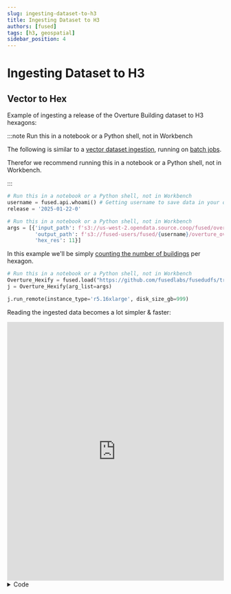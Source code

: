 ```yaml
---
slug: ingesting-dataset-to-h3
title: Ingesting Dataset to H3
authors: [fused]
tags: [h3, geospatial]
sidebar_position: 4
---
```


# Ingesting Dataset to H3

## Vector to Hex

Example of ingesting a release of the Overture Building dataset to H3 hexagons:

:::note Run this in a notebook or a Python shell, not in Workbench

The following is similar to a [vector dataset ingestion](/tutorials/Geospatial%20with%20Fused/geospatial-data-ingestion/ingest-your-data), running on [batch jobs](/core-concepts/run-udfs/run_large/). 

Therefor we recommend running this in a notebook or a Python shell, not in Workbench.

:::

```python showLineNumbers
# Run this in a notebook or a Python shell, not in Workbench
username = fused.api.whoami() # Getting username to save data in your own S3 bucket
release = '2025-01-22-0'
```

```python showLineNumbers
# Run this in a notebook or a Python shell, not in Workbench
args = [{'input_path': f's3://us-west-2.opendata.source.coop/fused/overture/{release}/theme=buildings/type=building/',
         'output_path': f's3://fused-users/fused/{username}/overture_overview/{release}/',
         'hex_res': 11}]
```

In this example we'll be simply [counting the number of buildings](https://github.com/fusedlabs/fusedudfs/blob/main/Overture_Hexify/Overture_Hexify.py#L36-L39) per hexagon.

```python showLineNumbers
# Run this in a notebook or a Python shell, not in Workbench
Overture_Hexify = fused.load("https://github.com/fusedlabs/fusedudfs/tree/main/Overture_Hexify/")
j = Overture_Hexify(arg_list=args)

j.run_remote(instance_type='r5.16xlarge', disk_size_gb=999)
```

Reading the ingested data becomes a lot simpler & faster:

<iframe 
  src="https://www.fused.io/server/v1/realtime-shared/fsh_1P5dqTKyPeryNpoPslct0o/run/file"
  width="100%"
  height="600px"
  frameBorder="0"
  style={{borderRadius: '8px'}}
></iframe>

<details>
<summary>Code</summary>
```python showLineNumbers
common = fused.load("https://github.com/fusedio/udfs/blob/main/public/common/")
@fused.udf
def udf(bounds: fused.types.Bounds = [-122.71963771127753,36.53196328805067,-120.70395948802646,38.082911654639275]):
    res = bounds_to_res(bounds)
    print(res)
    releases = ['2024-02-15-alpha-0', '2024-03-12-alpha-0', '2024-08-20-0', '2024-09-18-0', '2024-10-23-0', '2024-11-13-0', '2024-12-18-0', '2025-01-22-0', '2025-03-19-1', '2025-04-23-0', '2025-05-21-0']
    release1 = releases[-1]
    df1 = common.read_hexfile(bounds, f"s3://fused-users/fused/sina/overture_overview/{release1}/hex{res}.parquet", clip=True)

    return df1

@fused.cache
def bounds_to_res(bounds, res_offset=0, max_res=14, min_res=3):
    z = common.estimate_zoom(bounds)
    return max(min(int(3 + max(0, z - 3) / 1.7 + res_offset), max_res), min_res)
```
</details>

